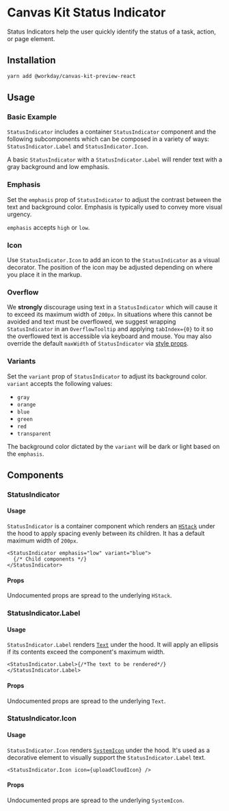 

<Meta title="Preview/Status Indicator/React" component={StatusIndicator} />

# Canvas Kit Status Indicator

Status Indicators help the user quickly identify the status of a task, action, or page element.

## Installation

```sh
yarn add @workday/canvas-kit-preview-react
```

## Usage

### Basic Example

`StatusIndicator` includes a container `StatusIndicator` component and the following subcomponents
which can be composed in a variety of ways: `StatusIndicator.Label` and `StatusIndicator.Icon`.

A basic `StatusIndicator` with a `StatusIndicator.Label` will render text with a gray background and
low emphasis.

<ExampleCodeBlock code={Basic} />

### Emphasis

Set the `emphasis` prop of `StatusIndicator` to adjust the contrast between the text and background
color. Emphasis is typically used to convey more visual urgency.

`emphasis` accepts `high` or `low`.

<ExampleCodeBlock code={Emphasis} />

### Icon

Use `StatusIndicator.Icon` to add an icon to the `StatusIndicator` as a visual decorator. The
position of the icon may be adjusted depending on where you place it in the markup.

<ExampleCodeBlock code={Icon} />

### Overflow

We **strongly** discourage using text in a `StatusIndicator` which will cause it to exceed its
maximum width of `200px`. In situations where this cannot be avoided and text must be overflowed, we
suggest wrapping `StatusIndicator` in an `OverflowTooltip` and applying `tabIndex={0}` to it so the
overflowed text is accessible via keyboard and mouse. You may also override the default `maxWidth`
of `StatusIndicator` via [style props](/getting-started/for-developers/resources/style-props/).

<ExampleCodeBlock code={Overflow} />

### Variants

Set the `variant` prop of `StatusIndicator` to adjust its background color. `variant` accepts the
following values:

- `gray`
- `orange`
- `blue`
- `green`
- `red`
- `transparent`

The background color dictated by the `variant` will be dark or light based on the `emphasis`.

<ExampleCodeBlock code={Variants} />

## Components

### StatusIndicator

#### Usage

`StatusIndicator` is a container component which renders an
[`HStack`](/components/layout/stack/#hstack) under the hood to apply spacing evenly between its
children. It has a default maximum width of `200px`.

```tsx
<StatusIndicator emphasis="low" variant="blue">
  {/* Child components */}
</StatusIndicator>
```

#### Props

Undocumented props are spread to the underlying `HStack`.

<ArgsTable of={StatusIndicator} />

### StatusIndicator.Label

#### Usage

`StatusIndicator.Label` renders [`Text`](/components/text/text/) under the hood. It will apply an
ellipsis if its contents exceed the component's maximum width.

```tsx
<StatusIndicator.Label>{/*The text to be rendered*/}</StatusIndicator.Label>
```

#### Props

Undocumented props are spread to the underlying `Text`.

<ArgsTable of={StatusIndicator.Label} />

### StatusIndicator.Icon

#### Usage

`StatusIndicator.Icon` renders [`SystemIcon`](/assets/system-icons/) under the hood. It's used as a
decorative element to visually support the `StatusIndicator.Label` text.

```tsx
<StatusIndicator.Icon icon={uploadCloudIcon} />
```

#### Props

Undocumented props are spread to the underlying `SystemIcon`.

<ArgsTable of={StatusIndicator.Icon} />
